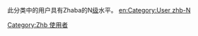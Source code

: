 此分类中的用户具有Zhaba的N[[Wikipedia:巴別#開始使用巴別語言模板|级]]水平。
[[Category:Zhb_使用者|Category:Zhb 使用者]]
[[en:Category:User_zhb-N|en:Category:User zhb-N]]